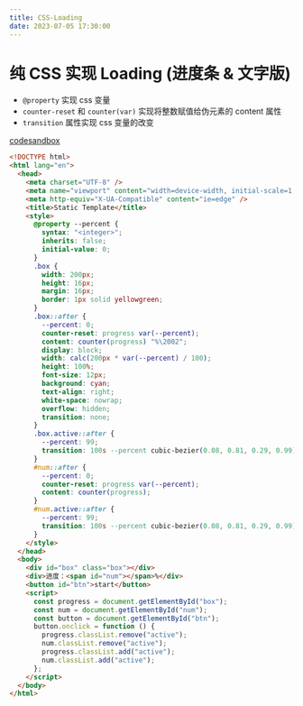 ```yaml
---
title: CSS-Loading
date: 2023-07-05 17:30:00
---
```



# 纯 CSS 实现 Loading (进度条 & 文字版) 

- `@property` 实现 css 变量
- `counter-reset` 和 `counter(var)` 实现将整数赋值给伪元素的 content 属性
- `transition` 属性实现 css 变量的改变

[codesandbox](https://codesandbox.io/s/wei-yuan-su-css-loading-wdfh69)

```html
<!DOCTYPE html>
<html lang="en">
  <head>
    <meta charset="UTF-8" />
    <meta name="viewport" content="width=device-width, initial-scale=1.0" />
    <meta http-equiv="X-UA-Compatible" content="ie=edge" />
    <title>Static Template</title>
    <style>
      @property --percent {
        syntax: "<integer>";
        inherits: false;
        initial-value: 0;
      }
      .box {
        width: 200px;
        height: 16px;
        margin: 16px;
        border: 1px solid yellowgreen;
      }
      .box::after {
        --percent: 0;
        counter-reset: progress var(--percent);
        content: counter(progress) "%\2002";
        display: block;
        width: calc(200px * var(--percent) / 100);
        height: 100%;
        font-size: 12px;
        background: cyan;
        text-align: right;
        white-space: nowrap;
        overflow: hidden;
        transition: none;
      }
      .box.active::after {
        --percent: 99;
        transition: 100s --percent cubic-bezier(0.08, 0.81, 0.29, 0.99);
      }
      #num::after {
        --percent: 0;
        counter-reset: progress var(--percent);
        content: counter(progress);
      }
      #num.active::after {
        --percent: 99;
        transition: 100s --percent cubic-bezier(0.08, 0.81, 0.29, 0.99);
      }
    </style>
  </head>
  <body>
    <div id="box" class="box"></div>
    <div>进度：<span id="num"></span>%</div>
    <button id="btn">start</button>
    <script>
      const progress = document.getElementById("box");
      const num = document.getElementById("num");
      const button = document.getElementById("btn");
      button.onclick = function () {
        progress.classList.remove("active");
        num.classList.remove("active");
        progress.classList.add("active");
        num.classList.add("active");
      };
    </script>
  </body>
</html>
```
